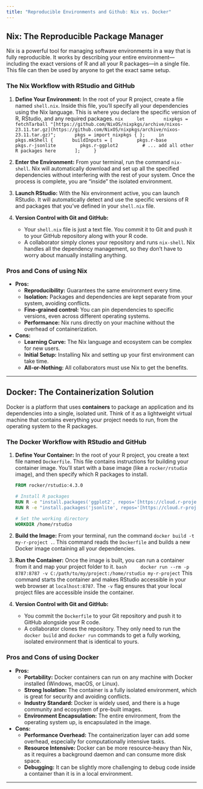 ```yaml
---
title: "Reproducible Environments and Github: Nix vs. Docker"
---
```


## Nix: The Reproducible Package Manager

Nix is a powerful tool for managing software environments in a way that is fully reproducible. It works by describing your entire environment—including the exact versions of R and all your R packages—in a single file. This file can then be used by anyone to get the exact same setup.

### The Nix Workflow with RStudio and GitHub

1.  **Define Your Environment:** In the root of your R project, create a file named `shell.nix`. Inside this file, you'll specify all your dependencies using the Nix language. This is where you declare the specific version of R, RStudio, and any required packages. `nix     let       nixpkgs = fetchTarball "[https://github.com/NixOS/nixpkgs/archive/nixos-23.11.tar.gz](https://github.com/NixOS/nixpkgs/archive/nixos-23.11.tar.gz)";       pkgs = import nixpkgs { };     in     pkgs.mkShell {       buildInputs = [         pkgs.r-base         pkgs.r-jsonlite         pkgs.r-ggplot2         # ... add all other R packages here       ];     }`

2.  **Enter the Environment:** From your terminal, run the command `nix-shell`. Nix will automatically download and set up all the specified dependencies without interfering with the rest of your system. Once the process is complete, you are "inside" the isolated environment.

3.  **Launch RStudio:** With the Nix environment active, you can launch RStudio. It will automatically detect and use the specific versions of R and packages that you've defined in your `shell.nix` file.

4.  **Version Control with Git and GitHub:**

    -   Your `shell.nix` file is just a text file. You commit it to Git and push it to your GitHub repository along with your R code.
    -   A collaborator simply clones your repository and runs `nix-shell`. Nix handles all the dependency management, so they don't have to worry about manually installing anything.

### Pros and Cons of using Nix

-   **Pros:**
    -   **Reproducibility:** Guarantees the same environment every time.
    -   **Isolation:** Packages and dependencies are kept separate from your system, avoiding conflicts.
    -   **Fine-grained control:** You can pin dependencies to specific versions, even across different operating systems.
    -   **Performance:** Nix runs directly on your machine without the overhead of containerization.
-   **Cons:**
    -   **Learning Curve:** The Nix language and ecosystem can be complex for new users.
    -   **Initial Setup:** Installing Nix and setting up your first environment can take time.
    -   **All-or-Nothing:** All collaborators must use Nix to get the benefits.

------------------------------------------------------------------------

## Docker: The Containerization Solution

Docker is a platform that uses **containers** to package an application and its dependencies into a single, isolated unit. Think of it as a lightweight virtual machine that contains everything your project needs to run, from the operating system to the R packages.

### The Docker Workflow with RStudio and GitHub

1.  **Define Your Container:** In the root of your R project, you create a text file named `Dockerfile`. This file contains instructions for building your container image. You'll start with a base image (like a `rocker/rstudio` image), and then specify which R packages to install.

    ``` dockerfile
    FROM rocker/rstudio:4.3.0

    # Install R packages
    RUN R -e "install.packages('ggplot2', repos='[https://cloud.r-project.org/](https://cloud.r-project.org/)')"
    RUN R -e "install.packages('jsonlite', repos='[https://cloud.r-project.org/](https://cloud.r-project.org/)')"

    # Set the working directory
    WORKDIR /home/rstudio
    ```

2.  **Build the Image:** From your terminal, run the command `docker build -t my-r-project .`. This command reads the `Dockerfile` and builds a new Docker image containing all your dependencies.

3.  **Run the Container:** Once the image is built, you can run a container from it and map your project folder to it. `bash     docker run --rm -p 8787:8787 -v C:/path/to/my/project:/home/rstudio my-r-project` This command starts the container and makes RStudio accessible in your web browser at `localhost:8787`. The `-v` flag ensures that your local project files are accessible inside the container.

4.  **Version Control with Git and GitHub:**

    -   You commit the `Dockerfile` to your Git repository and push it to GitHub alongside your R code.
    -   A collaborator clones the repository. They only need to run the `docker build` and `docker run` commands to get a fully working, isolated environment that is identical to yours.

### Pros and Cons of using Docker

-   **Pros:**
    -   **Portability:** Docker containers can run on any machine with Docker installed (Windows, macOS, or Linux).
    -   **Strong Isolation:** The container is a fully isolated environment, which is great for security and avoiding conflicts.
    -   **Industry Standard:** Docker is widely used, and there is a huge community and ecosystem of pre-built images.
    -   **Environment Encapsulation:** The entire environment, from the operating system up, is encapsulated in the image.
-   **Cons:**
    -   **Performance Overhead:** The containerization layer can add some overhead, especially for computationally intensive tasks.
    -   **Resource Intensive:** Docker can be more resource-heavy than Nix, as it requires a background daemon and can consume more disk space.
    -   **Debugging:** It can be slightly more challenging to debug code inside a container than it is in a local environment.

----------------------------------------------------------------------
